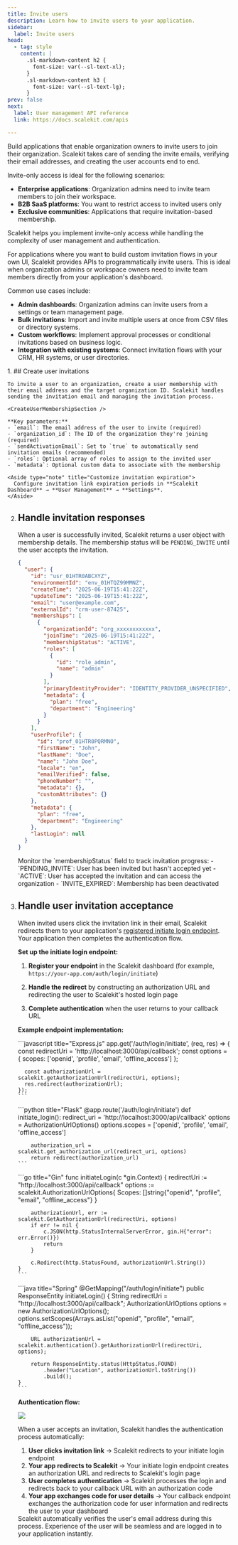 ```yaml
---
title: Invite users
description: Learn how to invite users to your application.
sidebar:
  label: Invite users
head:
  - tag: style
    content: |
      .sl-markdown-content h2 {
        font-size: var(--sl-text-xl);
      }
      .sl-markdown-content h3 {
        font-size: var(--sl-text-lg);
      }
prev: false
next:
  label: User management API reference
  link: https://docs.scalekit.com/apis

---
```


Build applications that enable organization owners to invite users to join their organization. Scalekit takes care of sending the invite emails, verifying their email addresses, and creating the user accounts end to end.

Invite-only access is ideal for the following scenarios:

- **Enterprise applications**: Organization admins need to invite team members to join their workspace.
- **B2B SaaS platforms**: You want to restrict access to invited users only
- **Exclusive communities**: Applications that require invitation-based membership.

Scalekit helps you implement invite-only access while handling the complexity of user management and authentication.

For applications where you want to build custom invitation flows in your own UI, Scalekit provides APIs to programmatically invite users. This is ideal when organization admins or workspace owners need to invite team members directly from your application's dashboard.

Common use cases include:

- **Admin dashboards**: Organization admins can invite users from a settings or team management page.
- **Bulk invitations**: Import and invite multiple users at once from CSV files or directory systems.
- **Custom workflows**: Implement approval processes or conditional invitations based on business logic.
- **Integration with existing systems**: Connect invitation flows with your CRM, HR systems, or user directories.

<Steps>
 1. ## Create user invitations

    To invite a user to an organization, create a user membership with their email address and the target organization ID. Scalekit handles sending the invitation email and managing the invitation process.

    <CreateUserMembershipSection />

    **Key parameters:**
    - `email`: The email address of the user to invite (required)
    - `organization_id`: The ID of the organization they're joining (required)
    - `sendActivationEmail`: Set to `true` to automatically send invitation emails (recommended)
    - `roles`: Optional array of roles to assign to the invited user
    - `metadata`: Optional custom data to associate with the membership

    <Aside type="note" title="Customize invitation expiration">
      Configure invitation link expiration periods in **Scalekit Dashboard** → **User Management** → **Settings**.
    </Aside>

 2. ## Handle invitation responses

    When a user is successfully invited, Scalekit returns a user object with membership details. The membership status will be `PENDING_INVITE` until the user accepts the invitation.

    ```json title="Example invitation response"
    {
      "user": {
        "id": "usr_01HTR0ABCXYZ",
        "environmentId": "env_01HTQZ99MMNZ",
        "createTime": "2025-06-19T15:41:22Z",
        "updateTime": "2025-06-19T15:41:22Z",
        "email": "user@example.com",
        "externalId": "crm-user-87425",
        "memberships": [
          {
            "organizationId": "org_xxxxxxxxxxxx",
            "joinTime": "2025-06-19T15:41:22Z",
            "membershipStatus": "ACTIVE",
            "roles": [
              {
                "id": "role_admin",
                "name": "admin"
              }
            ],
            "primaryIdentityProvider": "IDENTITY_PROVIDER_UNSPECIFIED",
            "metadata": {
              "plan": "free",
              "department": "Engineering"
            }
          }
        ],
        "userProfile": {
          "id": "prof_01HTR0PQRMNO",
          "firstName": "John",
          "lastName": "Doe",
          "name": "John Doe",
          "locale": "en",
          "emailVerified": false,
          "phoneNumber": "",
          "metadata": {},
          "customAttributes": {}
        },
        "metadata": {
          "plan": "free",
          "department": "Engineering"
        },
        "lastLogin": null
      }
    }
    ```

    <Aside type="note" title="Membership status tracking">
      Monitor the `membershipStatus` field to track invitation progress:
      - `PENDING_INVITE`: User has been invited but hasn't accepted yet
      - `ACTIVE`: User has accepted the invitation and can access the organization
      - `INVITE_EXPIRED`: Membership has been deactivated
    </Aside>

 3. ## Handle user invitation acceptance

    When invited users click the invitation link in their email, Scalekit redirects them to your application's [registered initiate login endpoint](/fsa/reference/redirects/#understanding-redirect-types). Your application then completes the authentication flow.

    **Set up the initiate login endpoint:**

    1. **Register your endpoint** in the Scalekit dashboard (for example, `https://your-app.com/auth/login/initiate`)

    2. **Handle the redirect** by constructing an authorization URL and redirecting the user to Scalekit's hosted login page

    3. **Complete authentication** when the user returns to your callback URL

    **Example endpoint implementation:**

    <Tabs syncKey="tech-stack">
      <TabItem value="node" label="Node.js">
        ```javascript title="Express.js"
        app.get('/auth/login/initiate', (req, res) => {
          const redirectUri = 'http://localhost:3000/api/callback';
          const options = {
            scopes: ['openid', 'profile', 'email', 'offline_access']
          };

          const authorizationUrl = scalekit.getAuthorizationUrl(redirectUri, options);
          res.redirect(authorizationUrl);
        });
        ```
      </TabItem>
      <TabItem value="python" label="Python">
        ```python title="Flask"
        @app.route('/auth/login/initiate')
        def initiate_login():
            redirect_uri = 'http://localhost:3000/api/callback'
            options = AuthorizationUrlOptions()
            options.scopes = ['openid', 'profile', 'email', 'offline_access']

            authorization_url = scalekit.get_authorization_url(redirect_uri, options)
            return redirect(authorization_url)
        ```
      </TabItem>
      <TabItem value="go" label="Go">
        ```go title="Gin"
        func initiateLogin(c *gin.Context) {
            redirectUri := "http://localhost:3000/api/callback"
            options := scalekit.AuthorizationUrlOptions{
                Scopes: []string{"openid", "profile", "email", "offline_access"}
            }

            authorizationUrl, err := scalekit.GetAuthorizationUrl(redirectUri, options)
            if err != nil {
                c.JSON(http.StatusInternalServerError, gin.H{"error": err.Error()})
                return
            }

            c.Redirect(http.StatusFound, authorizationUrl.String())
        }
        ```
      </TabItem>
      <TabItem value="java" label="Java">
        ```java title="Spring"
        @GetMapping("/auth/login/initiate")
        public ResponseEntity<Void> initiateLogin() {
            String redirectUri = "http://localhost:3000/api/callback";
            AuthorizationUrlOptions options = new AuthorizationUrlOptions();
            options.setScopes(Arrays.asList("openid", "profile", "email", "offline_access"));

            URL authorizationUrl = scalekit.authentication().getAuthorizationUrl(redirectUri, options);

            return ResponseEntity.status(HttpStatus.FOUND)
                .header("Location", authorizationUrl.toString())
                .build();
        }
        ```
      </TabItem>
    </Tabs>

    **Authentication flow:**

    ![](@/assets/docs/fsa/user-management/2-email-invite.png)

    When a user accepts an invitation, Scalekit handles the authentication process automatically:

    1. **User clicks invitation link** → Scalekit redirects to your initiate login endpoint
    2. **Your app redirects to Scalekit** → Your initiate login endpoint creates an authorization URL and redirects to Scalekit's login page
    3. **User completes authentication** → Scalekit processes the login and redirects back to your callback URL with an authorization code
    4. **Your app exchanges code for user details** → Your callback endpoint exchanges the authorization code for user information and redirects the user to your dashboard

    <Aside type="note" title="Automatic email verification">
      Scalekit automatically verifies the user's email address during this process. Experience of the user will be seamless and are logged in to your application instantly.
    </Aside>

</Steps>
